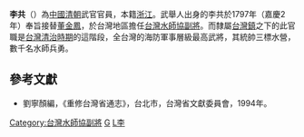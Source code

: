 '''李共'''（{{bd|？||？|catIdx=}}）為[[中國|中國]][[清朝|清朝]]武官官員，本籍[[浙江|浙江]]。武舉人出身的李共於1797年（嘉慶2年）奉旨接替[[董金鳳|董金鳳]]，於台灣地區擔任[[台灣水師協|台灣水師協]][[副將|副將]]。而隸屬[[台灣鎮|台灣鎮]]之下的此官職是[[台灣清治時期|台灣清治時期]]的這階段，全台灣的海防軍事層級最高武將，其統帥三標水營，數千名水師兵勇。
{{start box}}
{{s-before|[[董金鳳|董金鳳]]}}
{{s-title|[[台灣水師協|台灣水師協]][[副將|副將]]|1797年上任}}
{{s-after|[[吳國麟|吳國麟]]}}
{{end box}}

==參考文獻==
*劉寧顏編，《重修台灣省通志》，台北市，台灣省文獻委員會，1994年。

[[Category:台灣水師協副將|Category:台灣水師協副將]]
[[Category:李姓|G]]
[[Category:浙江人|L李]]
{{清朝人物小作品}}